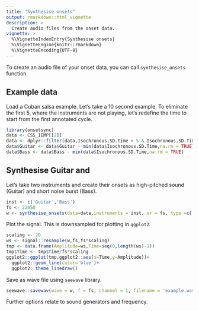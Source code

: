 ```yaml
---
title: "Synthesise onsets"
output: rmarkdown::html_vignette
description: >
  Create audio files from the onset data.
vignette: >
  %\VignetteIndexEntry{Synthesise onsets}
  %\VignetteEngine{knitr::rmarkdown}
  %\VignetteEncoding{UTF-8}
---
```


To create an audio file of your onset data, you can call `synthesise_onsets` function.

## Example data

Load a Cuban salsa example. Let's take a 10 second example. To eliminate the first 5, where the instruments are not playing, let's redefine the time to start from the first annotated cycle.

```r
library(onsetsync)
data <- CSS_IEMP[[2]]                                                          # example
data <- dplyr::filter(data,Isochronous.SD.Time > 5 & Isochronous.SD.Time < 15) # 10 s
data$Guitar <- data$Guitar - min(data$Isochronous.SD.Time,na.rm = TRUE)        # trim time     
data$Bass <- data$Bass - min(data$Isochronous.SD.Time,na.rm = TRUE)            # trim time
```

## Synthesise Guitar and 

Let's take two instruments and create their onsets as high-pitched sound (Guitar) and short noise burst (Bass).

```r
inst <- c('Guitar','Bass')
fs <- 22050
w <- synthesise_onsets(data=data,instruments = inst, sr = fs, type =c('synth','noise'))
```

Plot the signal. This is downsampled for plotting in `ggplot2`.

```r
scaling <- 20
ws <- signal::resample(w,fs,fs*scaling)
tmp <- data.frame(Amplitude=ws,Time=seq(0,length(ws)-1))
tmp$Time <- tmp$Time/fs*scaling
ggplot2::ggplot(tmp,ggplot2::aes(x=Time,y=Amplitude))+
  ggplot2::geom_line(color='blue')+
  ggplot2::theme_linedraw()
```

Save as wave file using `seewave` library.

```r
seewave::savewav(wave = w, f = fs, channel = 1, filename = 'example.wav')
```

Further options relate to sound generators and frequency.
